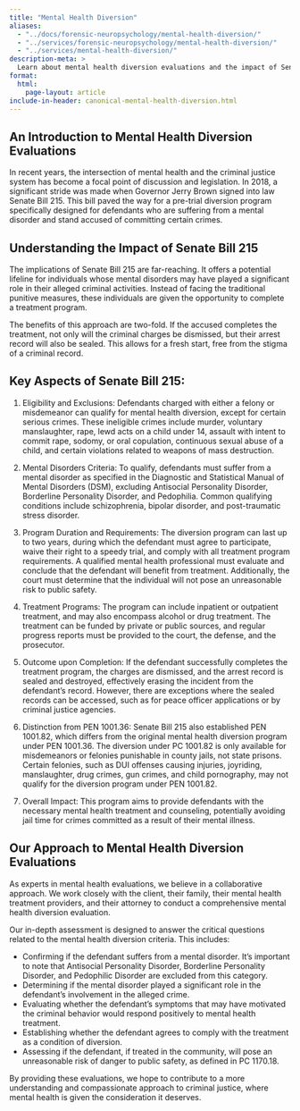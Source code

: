 ```yaml
---
title: "Mental Health Diversion"
aliases:
  - "../docs/forensic-neuropsychology/mental-health-diversion/"
  - "../services/forensic-neuropsychology/mental-health-diversion/"
  - "../services/mental-health-diversion/"
description-meta: >
  Learn about mental health diversion evaluations and the impact of Senate Bill 215. This page provides an introduction to mental health diversion, key aspects of the program, and our approach to conducting mental health diversion evaluations. Discover how this program aims to provide necessary mental health treatment and counseling to individuals accused of certain crimes.
format:
  html:
    page-layout: article
include-in-header: canonical-mental-health-diversion.html
---
```


## An Introduction to Mental Health Diversion Evaluations

In recent years, the intersection of mental health and the criminal justice system has become a focal point of discussion and legislation. In 2018, a significant stride was made when Governor Jerry Brown signed into law Senate Bill 215. This bill paved the way for a pre-trial diversion program specifically designed for defendants who are suffering from a mental disorder and stand accused of committing certain crimes.

## Understanding the Impact of Senate Bill 215

The implications of Senate Bill 215 are far-reaching. It offers a potential lifeline for individuals whose mental disorders may have played a significant role in their alleged criminal activities. Instead of facing the traditional punitive measures, these individuals are given the opportunity to complete a treatment program.

The benefits of this approach are two-fold. If the accused completes the treatment, not only will the criminal charges be dismissed, but their arrest record will also be sealed. This allows for a fresh start, free from the stigma of a criminal record.

## Key Aspects of Senate Bill 215:

1. Eligibility and Exclusions: Defendants charged with either a felony or misdemeanor can qualify for mental health diversion, except for certain serious crimes. These ineligible crimes include murder, voluntary manslaughter, rape, lewd acts on a child under 14, assault with intent to commit rape, sodomy, or oral copulation, continuous sexual abuse of a child, and certain violations related to weapons of mass destruction​​.

1. Mental Disorders Criteria: To qualify, defendants must suffer from a mental disorder as specified in the Diagnostic and Statistical Manual of Mental Disorders (DSM), excluding Antisocial Personality Disorder, Borderline Personality Disorder, and Pedophilia. Common qualifying conditions include schizophrenia, bipolar disorder, and post-traumatic stress disorder​.

1. Program Duration and Requirements: The diversion program can last up to two years, during which the defendant must agree to participate, waive their right to a speedy trial, and comply with all treatment program requirements. A qualified mental health professional must evaluate and conclude that the defendant will benefit from treatment. Additionally, the court must determine that the individual will not pose an unreasonable risk to public safety​​.

1. Treatment Programs: The program can include inpatient or outpatient treatment, and may also encompass alcohol or drug treatment. The treatment can be funded by private or public sources, and regular progress reports must be provided to the court, the defense, and the prosecutor​​.

1. Outcome upon Completion: If the defendant successfully completes the treatment program, the charges are dismissed, and the arrest record is sealed and destroyed, effectively erasing the incident from the defendant's record. However, there are exceptions where the sealed records can be accessed, such as for peace officer applications or by criminal justice agencies​​.

1. Distinction from PEN 1001.36: Senate Bill 215 also established PEN 1001.82, which differs from the original mental health diversion program under PEN 1001.36. The diversion under PC 1001.82 is only available for misdemeanors or felonies punishable in county jails, not state prisons. Certain felonies, such as DUI offenses causing injuries, joyriding, manslaughter, drug crimes, gun crimes, and child pornography, may not qualify for the diversion program under PEN 1001.82​​​​.

1. Overall Impact: This program aims to provide defendants with the necessary mental health treatment and counseling, potentially avoiding jail time for crimes committed as a result of their mental illness​​.

## Our Approach to Mental Health Diversion Evaluations

As experts in mental health evaluations, we believe in a collaborative approach. We work closely with the client, their family, their mental health treatment providers, and their attorney to conduct a comprehensive mental health diversion evaluation.

Our in-depth assessment is designed to answer the critical questions related to the mental health diversion criteria. This includes:

- Confirming if the defendant suffers from a mental disorder. It's important to note that Antisocial Personality Disorder, Borderline Personality Disorder, and Pedophilic Disorder are excluded from this category.
- Determining if the mental disorder played a significant role in the defendant's involvement in the alleged crime.
- Evaluating whether the defendant's symptoms that may have motivated the criminal behavior would respond positively to mental health treatment.
- Establishing whether the defendant agrees to comply with the treatment as a condition of diversion.
- Assessing if the defendant, if treated in the community, will pose an unreasonable risk of danger to public safety, as defined in PC 1170.18.

By providing these evaluations, we hope to contribute to a more understanding and compassionate approach to criminal justice, where mental health is given the consideration it deserves.

